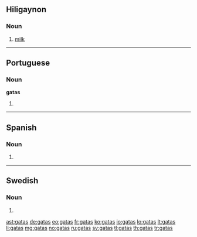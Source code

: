 ==Hiligaynon==

===Noun===
{{infl|hil|noun}}

#[[milk]]

----

==Portuguese==

===Noun===
'''gatas''' {{f}}

# {{pt-noun form of|[[gato]]|f|pl}}

----

==Spanish==

===Noun===
{{infl|es|noun form|g=f|g2=p}}

# {{plural of|[[gata]]|lang=es|nocat=1}}

----

==Swedish==

===Noun===
{{infl|sv|noun form}}

# {{sv-noun-form-indef-gen|gata}}

[[ast:gatas]]
[[de:gatas]]
[[eo:gatas]]
[[fr:gatas]]
[[ko:gatas]]
[[io:gatas]]
[[lo:gatas]]
[[lt:gatas]]
[[li:gatas]]
[[mg:gatas]]
[[no:gatas]]
[[ru:gatas]]
[[sv:gatas]]
[[tl:gatas]]
[[th:gatas]]
[[tr:gatas]]